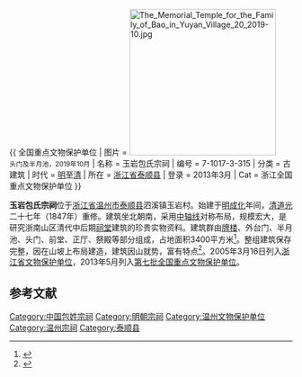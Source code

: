 {{ 全国重点文物保护单位
| 图片 = [[File:The_Memorial_Temple_for_the_Family_of_Bao_in_Yuyan_Village_20_2019-10.jpg|260px]]<br><small>头门及半月池，2019年10月</small>
| 名称 = 玉岩包氏宗祠
| 编号 = 7-1017-3-315
| 分类 = 古建筑
| 时代 = [[明代|明]]至[[清代|清]]
| 所在 = [[浙江省|浙江省]][[泰顺县|泰顺县]]
| 登录 = 2013年3月
| Cat = 浙江全国重点文物保护单位
}}

'''玉岩包氏宗祠'''位于[[浙江省|浙江省]][[温州市|温州市]][[泰顺县|泰顺县]]泗溪镇玉岩村。始建于[[明代|明]][[成化|成化]]年间，[[清代|清]][[道光|道光]]二十七年（1847年）重修。建筑坐北朝南，采用[[中轴线|中轴线]]对称布局，规模宏大，是研究浙南山区清代中后期[[祠堂|祠堂]]建筑的珍贵实物资料。建筑群由[[牌楼|牌楼]]、外台门、半月池、头门、前堂、正厅、祭殿等部分组成，占地面积3400平方米<ref>{{cite web|url=http://www.wzmuseum.org/bkydww/gdjz/myct/deaab597_e390_4bfd_9a23_00aa22660e62.aspx|language=|title=玉岩包氏宗祠|publisher=温州博物馆|date=|accessdate=|deadurl=yes|archiveurl=https://web.archive.org/web/20160304135116/http://www.wzmuseum.org/bkydww/gdjz/myct/deaab597_e390_4bfd_9a23_00aa22660e62.aspx|archivedate=2016-03-04}}</ref>。整组建筑保存完整，因在山坡上布局建造，建筑因山就势，富有特点<ref>{{cite web |url=http://www.zjww.gov.cn/unit/2006-02-22/52748304.shtml |language= |title=玉岩包氏宗祠 |publisher=浙江省文物局 |date= |accessdate= |archive-url=https://web.archive.org/web/20160304193146/http://www.zjww.gov.cn/unit/2006-02-22/52748304.shtml |archive-date=2016-03-04 |dead-url=yes }}</ref>。2005年3月16日列入[[浙江省文物保护单位|浙江省文物保护单位]]，2013年5月列入[[第七批全国重点文物保护单位|第七批全国重点文物保护单位]]。

==参考文献==
{{reflist}}
{{浙江全国重点文物保护单位}}

[[Category:中国包姓宗祠|Category:中国包姓宗祠]]
[[Category:明朝宗祠|Category:明朝宗祠]]
[[Category:温州文物保护单位|Category:温州文物保护单位]]
[[Category:温州宗祠|Category:温州宗祠]]
[[Category:泰顺县|Category:泰顺县]]